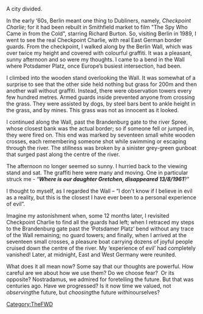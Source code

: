 {{TheFWD header}}{{DISPLAYTITLE:99. Berlin, Berlin - Liam Breslin}}
A city divided. 

In the early ‘60s, Berlin meant one thing to Dubliners, namely, ''Checkpoint Charlie''; for it had been rebuilt in Smithfield market to film "The Spy Who Came in from the Cold", starring Richard Burton. So, visiting Berlin in 1989, I went to see the real Checkpoint Charlie, with real East German border guards. From the checkpoint, I walked along by the Berlin Wall, which was over twice my height and covered with colourful graffiti. It was a pleasant, sunny afternoon and so were my thoughts. I came to a bend in the Wall where Potsdamer Platz, once Europe’s busiest intersection, had been. 

I climbed into the wooden stand overlooking the Wall. It was somewhat of a surprise to see that the other side held nothing but grass for 200m and then another wall without graffiti. Instead, there were observation towers every few hundred metres. Armed guards inside prevented anyone from crossing the grass. They were assisted by dogs, by steel bars bent to ankle height in the grass, and by mines. This grass was not as innocent as it looked. 

I continued along the Wall, past the Brandenburg gate to the river Spree, whose closest bank was the actual border; so if someone fell or jumped in, they were fired on. This end was marked by seventeen small white wooden crosses, each remembering someone shot while swimming or escaping through the river. The stillness was broken by a sinister grey-green gunboat that surged past along the centre of the river. 

The afternoon no longer seemed so sunny. I hurried back to the viewing stand and sat. The graffiti here were many and moving. One in particular struck me - “'''''Where is our daughter Gretchen, disappeared 13/8/1961'''''?” 

I thought to myself, as I regarded the Wall – “I don't know if I believe in evil as a reality, but this is the closest I have ever been to a personal experience of evil”. 

Imagine my astonishment when, some 12 months later, I revisited Checkpoint Charlie to find all the guards had left; when I retraced my steps to the Brandenburg gate past the ‘Potsdamer Platz’ bend without any trace of the Wall remaining; no guard towers; and finally, when I arrived at the seventeen small crosses, a pleasure boat carrying dozens of joyful people cruised down the centre of the river. My ‘experience of evil’ had completely vanished! Later, at midnight, East and West Germany were reunited. 

What does it all mean now? Some say that our thoughts are powerful. How careful are we about how we use them? Do we choose fear?&nbsp; Or its opposite? Nostradamus, we admired for foretelling the future. But that was centuries ago. Have we progressed? Is it now time we valued, not ''observing ''the future, but ''choosing ''the future ''within ''ourselves?

{{TheFWD references}}

[[Category:TheFWD]]